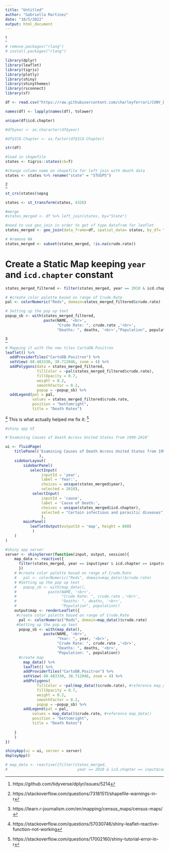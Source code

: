 ```yaml
---
title: "Untitled"
author: "Gabriella Martinez"
date: "10/5/2022"
output: html_document
---
```


^[https://github.com/tidyverse/dplyr/issues/5214]
```r
# remove.packages("rlang")
# install.packages("rlang")
```



```r
library(dplyr)
library(leaflet)
library(tigris)
library(plotly)
library(shiny)
library(shinythemes)
library(rsconnect)
library(sf)
```

```r
df <- read.csv("https://raw.githubusercontent.com/charleyferrari/CUNY_DATA_608/master/module3/data/cleaned-cdc-mortality-1999-2010-2.csv")

names(df) <- lapply(names(df), tolower)

unique(df$icd.chapter)

#df$year <- as.character(df$year)
```

```r
#df$ICD.Chapter <- as.factor(df$ICD.Chapter)

str(df)
```

```r
#load in shapefile
states <- tigris::states(cb=T)

#change column name on shapefile for left join with death data
states <- states %>% rename("state" = "STUSPS")

```

^[https://stackoverflow.com/questions/73181511/shapefile-warnings-in-r]
```r
st_crs(states)$epsg

states <- st_transform(states, 4326)
```


```r
#merge
#states_merged <- df %>% left_join(states, by="State")

#need to use geo_join in order to get sf type datafram for leaflet
states_merged <- geo_join(data_frame=df, spatial_data= states, by_df= "state", by_sp= "state", by = NULL, how = "inner")

# #remove NA
states_merged <- subset(states_merged, !is.na(crude.rate))
```

# Create a Static Map keeping `year` and `icd.chapter` constant
```r
states_merged_filtered <- filter(states_merged, year == 2010 & icd.chapter == 'Mental and behavioural disorders')

# #create color palette based on range of Crude.Rate
pal <- colorNumeric("Reds", domain=states_merged_filtered$crude.rate)

# Setting up the pop up text
popup_sb <- with(states_merged_filtered,
                 paste(NAME, '<br>',
                       "Crude Rate: ", crude.rate ,'<br>',
                       "Deaths: ", deaths, '<br>',"Population", population))
```

^[https://learn.r-journalism.com/en/mapping/census_maps/census-maps/]
```r
# Mapping it with the new tiles CartoDB.Positron
leaflet() %>%
  addProviderTiles("CartoDB.Positron") %>%
  setView(-98.483330, 38.712046, zoom = 4) %>%
  addPolygons(data = states_merged_filtered,
              fillColor = ~pal(states_merged_filtered$crude.rate),
              fillOpacity = 0.7,
              weight = 0.2,
              smoothFactor = 0.2,
              popup = ~popup_sb) %>%
  addLegend(pal = pal,
            values = states_merged_filtered$crude.rate,
            position = "bottomright",
            title = "Death Rates")
```



^[https://stackoverflow.com/questions/57030746/shiny-leaflet-reactive-function-not-working]
This is what actually helped me fix it: ^[https://stackoverflow.com/questions/17002160/shiny-tutorial-error-in-r]
```r
#shiny app UI

#'Examining Causes of Death Across United States from 1999-2010'

ui <- fluidPage(
    titlePanel('Examining Causes of Death Across United States from 1999-2010'
               ),
    sidebarLayout(
        sidebarPanel(
           selectInput(
                inputId = 'year', 
                label = 'Year:', 
                choices = unique(states_merged$year),
                selected = 2010),
            selectInput(
                inputId = 'cause', 
                label = 'Cause of Death:', 
                choices = unique(states_merged$icd.chapter),
                selected = "Certain infectious and parasitic diseases"),
                ),
        mainPanel(
           leafletOutput(outputId = 'map', height = 800)
            )
    )
)

#shiny app server
server <- shinyServer(function(input, output, session){
    map_data <- reactive({
      filter(states_merged, year == input$year & icd.chapter == input$cause)
      })
    # #create color palette based on range of Crude.Rate
    #   pal <- colorNumeric("Reds", domain=map_data()$crude.rate)
    # #Setting up the pop up text
    #   popup_sb <- with(map_data(), 
    #              paste(NAME, '<br>',
    #                    "Crude Rate: ", crude.rate ,'<br>',
    #                    "Deaths: ", deaths, '<br>',
    #                    "Population", population))
    output$map <- renderLeaflet({
     #create color palette based on range of Crude.Rate
      pal <- colorNumeric("Reds", domain=map_data()$crude.rate)
     #Setting up the pop up text
      popup_sb <- with(map_data(), 
                 paste(NAME, '<br>',
                       "Year: ", year, '<br>',
                       "Crude Rate: ", crude.rate ,'<br>',
                       "Deaths: ", deaths, '<br>',
                       "Population: ", population))
      #create map  
        map_data() %>% 
        leaflet() %>%
        addProviderTiles("CartoDB.Positron") %>%
        setView(-98.483330, 38.712046, zoom = 4) %>% 
        addPolygons( 
              fillColor = ~pal(map_data()$crude.rate), #reference map_data() 
              fillOpacity = 0.7, 
              weight = 0.2, 
              smoothFactor = 0.2, 
              popup = ~popup_sb) %>%
        addLegend(pal = pal, 
            values = map_data()$crude.rate, #reference map_data() 
            position = "bottomright", 
            title = "Death Rates")
        
    }
    )
})

shinyApp(ui = ui, server = server)
deployApp()
```

```r
# map_data <- reactive({filter(states_merged, 
#                               year == 2010 & icd.chapter == input$cause)})
```

